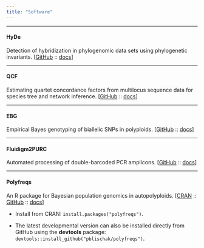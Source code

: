 ```yaml
---
title: "Software"
---
```


----

#### HyDe

Detection of hybridization in phylogenomic data sets using phylogenetic invariants. [<a href="https://github.com/pblischak/HyDe" target="_blank">GitHub</a> :: <a href="http://hybridization-detection.readthedocs.io/" target="_blank">docs</a>]

----

#### QCF

Estimating quartet concordance factors from multilocus sequence data for species
tree and network inference. [<a href="https://github.com/pblischak/QCF" target="_blank">GitHub</a> ::
<a href="http://qcf.readthedocs.io/" target="_blank">docs</a>]

----

#### EBG

Empirical Bayes genotyping of biallelic SNPs in polyploids. [<a href="https://github.com/pblischak/polyploid-genotyping" target="_blank">GitHub</a> ::
<a href="http://pblischak.github.io/polyploid-genotyping" target="_blank">docs</a>]

----

#### Fluidigm2PURC

Automated processing of double-barcoded PCR amplicons. [<a href="https://github.com/pblischak/fluidigm2purc" target="_blank">GitHub</a> :: <a href="http://fluidigm2purc.readthedocs.io/" target="_blank">docs</a>]

----

#### Polyfreqs

An R package for Bayesian population genomics in autopolyploids.
[<a href="https://cran.r-project.org/package=polyfreqs" target="_blank">CRAN</a> :: 
<a href="https://github.com/pblischak/polyfreqs" target="_blank">GitHub</a> :: 
<a href="https://www.rdocumentation.org/packages/polyfreqs" target="_blank">docs</a>]

- Install from CRAN: `install.packages("polyfreqs")`.

- The latest developmental version can also be installed directly from GitHub using the **devtools** package: `devtools::install_github("pblischak/polyfreqs")`.


